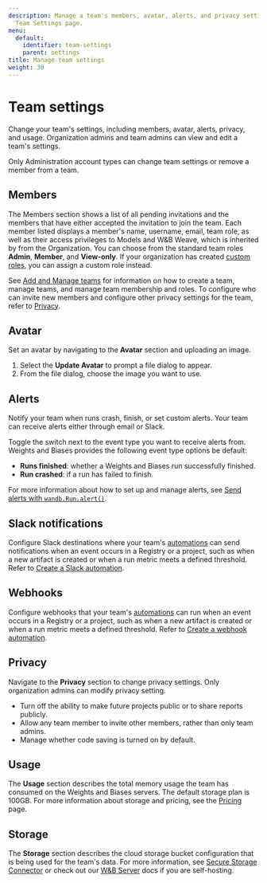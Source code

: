 ```yaml
---
description: Manage a team's members, avatar, alerts, and privacy settings with the
  Team Settings page.
menu:
  default:
    identifier: team-settings
    parent: settings
title: Manage team settings
weight: 30
---
```



# Team settings

Change your team's settings, including members, avatar, alerts, privacy, and usage. Organization admins and team admins can view and edit a team's settings.

<Note>
Only Administration account types can change team settings or remove a member from a team.
</Note>


## Members
The Members section shows a list of all pending invitations and the members that have either accepted the invitation to join the team. Each member listed displays a member's name, username, email, team role, as well as their access privileges to Models and W&B Weave, which is inherited by from the Organization. You can choose from the standard team roles **Admin**, **Member**, and **View-only**. If your organization has created [custom roles](/guides/hosting/iam/access-management/manage-organization.md#create-custom-roles), you can assign a custom role instead.

See [Add and Manage teams](/guides/hosting/iam/access-management/manage-organization.md#add-and-manage-teams) for information on how to create a team, manage teams, and manage team membership and roles. To configure who can invite new members and configure other privacy settings for the team, refer to [Privacy](#privacy).

## Avatar

Set an avatar by navigating to the **Avatar** section and uploading an image.

1. Select the **Update Avatar** to prompt a file dialog to appear.
2. From the file dialog, choose the image you want to use.

## Alerts

Notify your team when runs crash, finish, or set custom alerts. Your team can receive alerts either through email or Slack.

Toggle the switch next to the event type you want to receive alerts from. Weights and Biases provides the following event type options be default:

* **Runs finished**: whether a Weights and Biases run successfully finished.
* **Run crashed**: if a run has failed to finish.

For more information about how to set up and manage alerts, see [Send alerts with `wandb.Run.alert()`](/guides/models/evaluate-models/).

## Slack notifications
Configure Slack destinations where your team's [automations](/guides/automations/) can send notifications when an event occurs in a Registry or a project, such as when a new artifact is created or when a run metric meets a defined threshold. Refer to [Create a Slack automation](/guides/automations/create-automations/slack/).

<Info>
<EnterpriseOnly/>
</Info>

## Webhooks
Configure webhooks that your team's [automations](/guides/automations/) can run when an event occurs in a Registry or a project, such as when a new artifact is created or when a run metric meets a defined threshold. Refer to [Create a webhook automation](/guides/automations/create-automations/slack/).

<Info>
<EnterpriseOnly/>
</Info>

## Privacy

Navigate to the **Privacy** section to change privacy settings. Only organization admins can modify privacy setting.

- Turn off the ability to make future projects public or to share reports publicly.
- Allow any team member to invite other members, rather than only team admins.
- Manage whether code saving is turned on by default.

## Usage

The **Usage** section describes the total memory usage the team has consumed on the Weights and Biases servers. The default storage plan is 100GB. For more information about storage and pricing, see the [Pricing](https://wandb.ai/site/pricing) page.

## Storage

The **Storage** section describes the cloud storage bucket configuration that is being used for the team's data. For more information, see [Secure Storage Connector](/guides/app/settings-page/teams/#secure-storage-connector) or check out our [W&B Server](/guides/hosting/data-security/secure-storage-connector) docs if you are self-hosting.